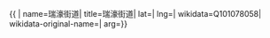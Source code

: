 {{ {{{1|PRC admin/showdata}}}|
name=瑞濠街道|
title=瑞濠街道|
lat=|
lng=|
wikidata=Q101078058|
wikidata-original-name=|
arg={{{arg|}}}}}